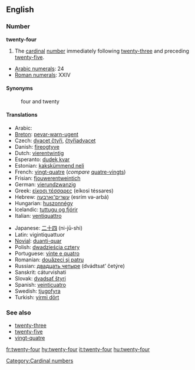 ==English==

===Number===
'''twenty-four'''

# The [[cardinal]] [[number]] immediately following [[twenty-three]] and preceding [[twenty-five]].

*[[w:Arabic numerals|Arabic numerals]]: 24
*[[w:Roman numerals|Roman numerals]]: XXIV

====Synonyms====
:four and twenty

====Translations====
{{top}}
*Arabic: {{ARchar|[[اربعة وعشرين]]}} {{Unicode|(’arbáʕa w-ʕišrí:n)}}
*[[Breton]]: [[pevar-warn-ugent]]
*Czech: [[dvacet čtyři]], [[čtyřiadvacet]]
*Danish: [[fireogtyve]]
*Dutch: [[vierentwintig]]
*Esperanto: [[dudek kvar]]
*Estonian: [[kakskümmend neli]]
*French: [[vingt-quatre]] {{m}} (''compare'' [[quatre-vingts]])
*Frisian: [[fjouwerentweintich]]
*German: [[vierundzwanzig]]
*Greek: [[είκοσι τέσσαρες]] (eíkosi téssares)
*Hebrew: [[עשרים־וארבעה]] (esrím və-arbá)
*Hungarian: [[huszonnégy]]
*Icelandic: [[tuttugu og fjórir]]
*Italian: [[ventiquattro]]
{{mid}}
*Japanese: [[二十四]] (ni-jū-shi)
*Latin: vigintiquattuor
*[[Novial]]: [[duanti-quar]]
*Polish: [[dwadzieścia cztery]]
*Portuguese: [[vinte e quatro]] {{m}}
*Romanian: [[douăzeci şi patru]]
*Russian: [[двадцать четыре]] (dvádtsat’ četýre)
*Sanskrit: cáturvi{{m}}shati
*Slovak: [[dvadsať štyri]]
*Spanish: [[veinticuatro]]
*Swedish: [[tjugofyra]]
*Turkish: [[yirmi dört]]
{{bottom}}

===See also===
*[[twenty-three]]
*[[twenty-five]]
*[[vingt-quatre]]

[[Category:Cardinal numbers]]

[[fr:twenty-four]]
[[hy:twenty-four]]
[[it:twenty-four]]
[[hu:twenty-four]]